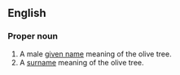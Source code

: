 {{stub}}
==English==
===Proper noun===
# A male [[given name]] meaning of the olive tree.
# A [[surname]] meaning of the olive tree.